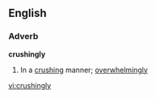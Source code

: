 ==English==

===Adverb===
'''crushingly'''

# In a [[crushing]] manner; [[overwhelmingly]]

[[vi:crushingly]]